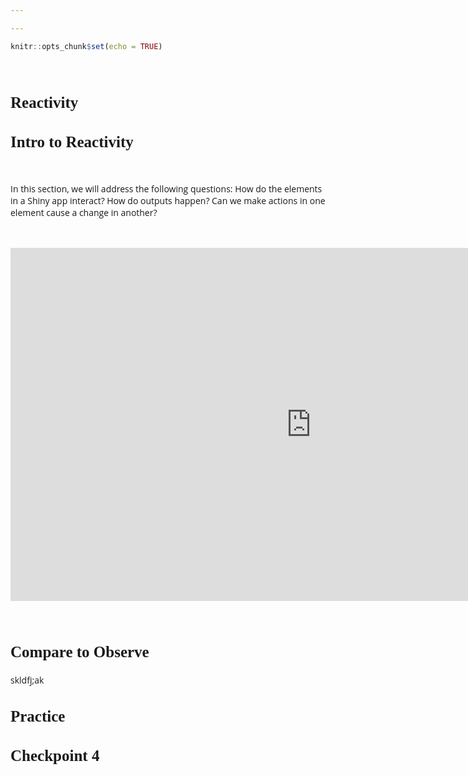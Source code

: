 ```yaml
---

---
```

<style>
@import url('https://fonts.googleapis.com/css?family=Scope+One&display=swap');
@import url('https://fonts.googleapis.com/css?family=Scope+One|Unica+One&display=swap&subset=latin-ext');
@import url('https://fonts.googleapis.com/css?family=Open+Sans&display=swap');

h1,h2 {font-family: 'Unica One', cursive;
      font-size: 25px;}
p {font-family: 'Open Sans', sans-serif;
      font-size: 14px;}      
</style>
```r
knitr::opts_chunk$set(echo = TRUE)
```
&nbsp;    


# Reactivity {.tabset .tabset-fade}  

## Intro to Reactivity  
&nbsp;  
<p>In this section, we will address the following questions: How do the elements in a Shiny app interact? How do outputs happen? Can we make actions in one element cause a change in another? </p>
&nbsp;  

<iframe src="https://4mosteurope.sharepoint.com/sites/traininganddevelopment/_layouts/15/Doc.aspx?sourcedoc={1ecce761-5dd9-495f-9cf2-b18ed948e3ac}&amp;action=embedview&amp;wdAr=1.7777777777777776" width="962px" height="565px" frameborder="0">This is an embedded <a target="_blank" href="https://office.com">Microsoft Office</a> presentation, powered by <a target="_blank" href="https://office.com/webapps">Office</a>.</iframe>
&nbsp;  

## Compare to Observe

skldfj;ak

## Practice

## Checkpoint 4